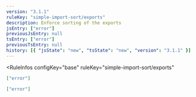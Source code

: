 ```yaml
---
version: "3.1.1"
ruleKey: "simple-import-sort/exports"
description: Enforce sorting of the exports
jsEntry: ["error"]
previousJsEntry: null
tsEntry: ["error"]
previousTsEntry: null
history: [{ "jsState": "new", "tsState": "new", "version": "3.1.1" }]
---
```


<RuleInfos 
  configKey="base" 
  ruleKey="simple-import-sort/exports" 
>

```json
["error"]
```

```json
["error"]
```

</RuleInfos>
